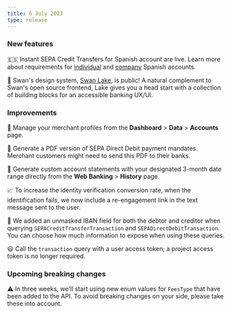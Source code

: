 ```yaml
---
title: 6 July 2023
type: release
---
```


### New features

🇪🇸 Instant SEPA Credit Transfers for Spanish account are live.
Learn more about requirements for [individual](/topics/onboarding/individual/#country-reqs) and [company](/topics/onboarding/company/#country-reqs) Spanish accounts.

🦢 Swan's design system, [Swan Lake](https://zeroheight.com/6708370bc/p/56dc72-lake), is public!
A natural complement to Swan's open source frontend, Lake gives you a head start with a collection of building blocks for an accessible banking UX/UI.

### Improvements

🛒 Manage your merchant profiles from the **Dashboard** > **Data** > **Accounts** page.

📃 Generate a PDF version of SEPA Direct Debit payment mandates.
Merchant customers might need to send this PDF to their banks.

📄 Generate custom account statements with your designated 3-month date range directly from the **Web Banking** > **History** page.

📈 To increase the identity verification conversion rate, when the identification fails, we now include a re-engagement link in the text message sent to the user.

👀 We added an unmasked IBAN field for both the debtor and creditor when querying `SEPACreditTransferTransaction` and `SEPADirectDebitTransaction`.
You can choose how much information to expose when using these queries.

😃 Call the `transaction` query with a user access token; a project access token is no longer required.

### Upcoming breaking changes

⚠️ In three weeks, we'll start using new enum values for `FeesType` that have been added to the API.
To avoid breaking changes on your side, please take these into account.
